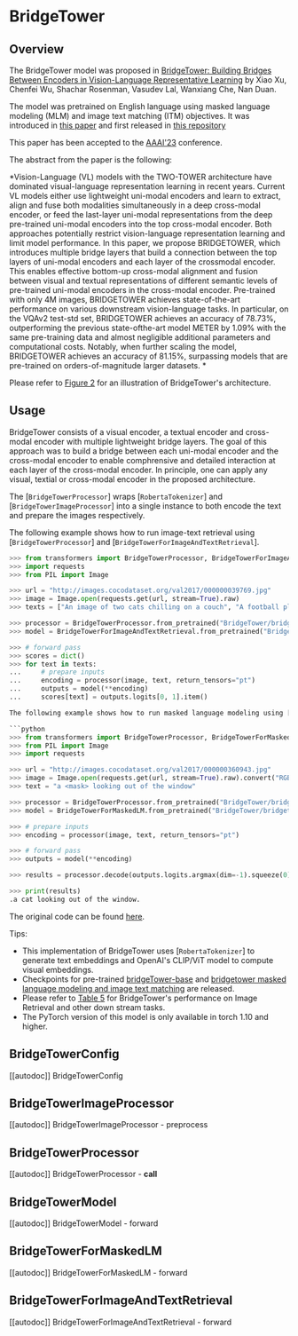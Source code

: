 <!--Copyright 2022 The Intel Labs Team Authors, The Microsoft Research Team Authors and HuggingFace Inc. team. All rights reserved.

Licensed under the Apache License, Version 2.0 (the "License"); you may not use this file except in compliance with
the License. You may obtain a copy of the License at

http://www.apache.org/licenses/LICENSE-2.0

Unless required by applicable law or agreed to in writing, software distributed under the License is distributed on
an "AS IS" BASIS, WITHOUT WARRANTIES OR CONDITIONS OF ANY KIND, either express or implied. See the License for the
specific language governing permissions and limitations under the License.
-->

# BridgeTower

## Overview

The BridgeTower model was proposed in [BridgeTower: Building Bridges Between Encoders in Vision-Language Representative Learning](https://arxiv.org/pdf/2206.08657.pdf) by Xiao Xu, Chenfei Wu, Shachar Rosenman, Vasudev Lal, Wanxiang Che, Nan Duan.

The model was pretrained on English language using masked language modeling (MLM) and image text matching (ITM) objectives. It was introduced in
[this paper](https://arxiv.org/pdf/2206.08657.pdf) and first released in
[this repository](https://github.com/microsoft/BridgeTower)

This paper has been accepted to the [AAAI'23](https://aaai.org/Conferences/AAAI-23/) conference. 

The abstract from the paper is the following:

*Vision-Language (VL) models with the TWO-TOWER architecture have dominated visual-language representation learning in recent years.
Current VL models either use lightweight uni-modal encoders and learn to extract, align and fuse both modalities simultaneously in a deep cross-modal encoder, or feed the last-layer uni-modal representations from the deep pre-trained uni-modal encoders into the top cross-modal encoder.
Both approaches potentially restrict vision-language representation learning and limit model performance. In this paper, we propose BRIDGETOWER, which introduces multiple bridge layers that build a connection between the top layers of uni-modal encoders and each layer of the crossmodal encoder.
This enables effective bottom-up cross-modal alignment and fusion between visual and textual representations of different semantic levels of pre-trained uni-modal encoders in the cross-modal encoder. Pre-trained with only 4M images, BRIDGETOWER achieves state-of-the-art performance on various downstream vision-language tasks.
In particular, on the VQAv2 test-std set, BRIDGETOWER achieves an accuracy of 78.73%, outperforming the previous state-ofthe-art model METER by 1.09% with the same pre-training data and almost negligible additional parameters and computational costs.
Notably, when further scaling the model, BRIDGETOWER achieves an accuracy of 81.15%, surpassing models that are pre-trained on orders-of-magnitude larger datasets.
*

Please refer to [Figure 2](https://arxiv.org/pdf/2206.08657.pdf) for an illustration of BridgeTower's architecture.

## Usage

BridgeTower consists of a visual encoder, a textual encoder and cross-modal encoder with multiple lightweight bridge layers.
The goal of this approach was to build a bridge between each uni-modal encoder and the cross-modal encoder to enable comphrensive and detailed interaction at each layer of the cross-modal encoder.
In principle, one can apply any visual, textial or cross-modal encoder in the proposed architecture.

The [`BridgeTowerProcessor`] wraps [`RobertaTokenizer`] and [`BridgeTowerImageProcessor`] into a single instance to both
encode the text and prepare the images respectively.

The following example shows how to run image-text retrieval using [`BridgeTowerProcessor`] and [`BridgeTowerForImageAndTextRetrieval`].
```python
>>> from transformers import BridgeTowerProcessor, BridgeTowerForImageAndTextRetrieval
>>> import requests
>>> from PIL import Image

>>> url = "http://images.cocodataset.org/val2017/000000039769.jpg"
>>> image = Image.open(requests.get(url, stream=True).raw)
>>> texts = ["An image of two cats chilling on a couch", "A football player scoring a goal"]

>>> processor = BridgeTowerProcessor.from_pretrained("BridgeTower/bridgetower-base-itm-mlm")
>>> model = BridgeTowerForImageAndTextRetrieval.from_pretrained("BridgeTower/bridgetower-base-itm-mlm")

>>> # forward pass
>>> scores = dict()
>>> for text in texts:
...     # prepare inputs
...     encoding = processor(image, text, return_tensors="pt")
...     outputs = model(**encoding)
...     scores[text] = outputs.logits[0, 1].item()

The following example shows how to run masked language modeling using [`BridgeTowerProcessor`] and [`BridgeTowerForMaskedLM`].

```python
>>> from transformers import BridgeTowerProcessor, BridgeTowerForMaskedLM
>>> from PIL import Image
>>> import requests

>>> url = "http://images.cocodataset.org/val2017/000000360943.jpg"
>>> image = Image.open(requests.get(url, stream=True).raw).convert("RGB")
>>> text = "a <mask> looking out of the window"

>>> processor = BridgeTowerProcessor.from_pretrained("BridgeTower/bridgetower-base-itm-mlm")
>>> model = BridgeTowerForMaskedLM.from_pretrained("BridgeTower/bridgetower-base-itm-mlm")

>>> # prepare inputs
>>> encoding = processor(image, text, return_tensors="pt")

>>> # forward pass
>>> outputs = model(**encoding)

>>> results = processor.decode(outputs.logits.argmax(dim=-1).squeeze(0).tolist())

>>> print(results)
.a cat looking out of the window.
```

The original code can be found [here](https://github.com/microsoft/BridgeTower).


Tips:

- This implementation of BridgeTower uses [`RobertaTokenizer`] to generate text embeddings and OpenAI's CLIP/ViT model to compute visual embeddings.
- Checkpoints for pre-trained [bridgeTower-base](https://huggingface.co/BridgeTower/bridgetower-base) and [bridgetower masked language modeling and image text matching](https://huggingface.co/BridgeTower/bridgetower-base-itm-mlm) are released.
- Please refer to [Table 5](https://arxiv.org/pdf/2206.08657.pdf) for BridgeTower's performance on Image Retrieval and other down stream tasks.
- The PyTorch version of this model is only available in torch 1.10 and higher.


## BridgeTowerConfig

[[autodoc]] BridgeTowerConfig

## BridgeTowerImageProcessor

[[autodoc]] BridgeTowerImageProcessor
    - preprocess

## BridgeTowerProcessor

[[autodoc]] BridgeTowerProcessor
    - __call__

## BridgeTowerModel

[[autodoc]] BridgeTowerModel
    - forward

## BridgeTowerForMaskedLM

[[autodoc]] BridgeTowerForMaskedLM
    - forward

## BridgeTowerForImageAndTextRetrieval

[[autodoc]] BridgeTowerForImageAndTextRetrieval
    - forward

